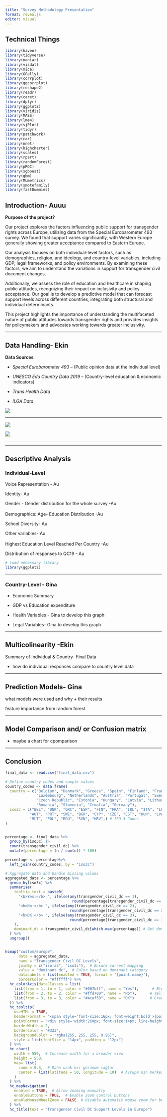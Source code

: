 ```yaml
---
title: "Survey Methodology Presentation"
format: revealjs
editor: visual
---
```


## Technical Things
```r
library(haven)
library(tidyverse)
library(naniar)
library(visdat)
library(mice)
library(GGally)
library(corrplot)
library(ggcorrplot)
library(reshape2)
library(readr)
library(caret)
library(dplyr)
library(ggplot2)
library(viridis)
library(MASS)
library(lme4)
library(sjPlot)
library(tidyr)
library(patchwork)
library(car)
library(nnet)
library(highcharter)
library(scales)
library(rpart)
library(randomForest)
library(pROC)
library(xgboost)
library(gbm)
library(MLmetrics)
library(smotefamily)
library(fastDummies)

```




## Introduction- Auuu

**Purpose of the project?**

Our project explores the factors influencing public support for transgender rights across Europe, utilizing data from the Special Eurobarometer 493 survey. We found that support varies significantly, with Western Europe generally showing greater acceptance compared to Eastern Europe.

Our analysis focuses on both individual-level factors, such as demographics, religion, and ideology, and country-level variables, including GDP, legal frameworks, and policy environments. By examining these factors, we aim to understand the variations in support for transgender civil document changes.

Additionally, we assess the role of education and healthcare in shaping public attitudes, recognizing their impact on inclusivity and policy acceptance. Our goal is to develop a predictive model that can forecast support levels across different countries, integrating both structural and individual determinants.

This project highlights the importance of understanding the multifaceted nature of public attitudes towards transgender rights and provides insights for policymakers and advocates working towards greater inclusivity.

------------------------------------------------------------------------

## Data Handling- Ekin

**Data Sources**

-   *Special Eurobarometer 493* – (Public opinion data at the individual level)

-   *UNESCO Edu Country Data 2019* – (Country-level education & economic indicators)

-   *Trans Health Data*

-   *ILGA Data*

![](images/clipboard-4112000975.png)

------------------------------------------------------------------------

![](images/clipboard-1135736898.png)

![](images/clipboard-2955755552.png)

------------------------------------------------------------------------

------------------------------------------------------------------------

## Descriptive Analysis
### Individual-Level

Voice Representation - Au

Identity- Au

Gender - Gender distribution for the whole survey -Au\
\
Demographics: Age- Education Distribution -Au

School Diversity- Au

Other variables- Au\
\
Highest Education Level Reached Per Country -Au

Distribution of responses to QC19 - Au

```r
# Load necessary library
library(ggplot2)

```


------------------------------------------------------------------------

### Country-Level - Gina

-   Economic Summary

-   GDP vs Education expenditure

-   Health Variables - Gina to develop this graph

-   Legal Variables- Gina to develop this graph

------------------------------------------------------------------------

## Multicolinearity -Ekin

Summary of Individual & Country- Final Data

-   how do individual responses compare to country level data

------------------------------------------------------------------------

## Prediction Models- Gina

what models were used and why + their results

feature importance from random forest

------------------------------------------------------------------------

## Model Comparison and/ or Confusion matrix

-   maybe a chart for cpomparison

------------------------------------------------------------------------

## Conclusion

```r
final_data <- read.csv("final_data.csv")

# Define country codes and sample values
country_codes <- data.frame(
  country = c("Belgium", "Denmark", "Greece", "Spain", "Finland", "France", "Ireland", "Italy",
              "Luxembourg", "Netherlands", "Austria", "Portugal", "Sweden", "Bulgaria", "Cyprus",
              "Czech Republic", "Estonia", "Hungary", "Latvia", "Lithuania", "Malta", "Poland",
              "Romania", "Slovenia", "Croatia", "Germany"),
  iso3c = c("BEL", "DNK", "GRC", "ESP", "FIN", "FRA", "IRL", "ITA", "LUX", "NLD", 
           "AUT", "PRT", "SWE", "BGR", "CYP", "CZE", "EST", "HUN", "LVA", "LTU", 
           "MLT", "POL", "ROU", "SVN", "HRV",) # ISO-3 Codes
)


percentage <- final_data %>%
  group_by(iso3c) |>
  count(transgender_civil_dc) %>%  
  mutate(percentage = (n / sum(n)) * 100) 

percentage <- percentage%>%
  left_join(country_codes, by = "iso3c")

# Aggregate data and handle missing values
aggregated_data <- percentage %>%
  group_by(iso3c) %>%
  summarise(
    tooltip_text = paste0(
      "<b>Yes:</b> ", ifelse(any(transgender_civil_dc == 1), 
                              round(percentage[transgender_civil_dc == 1], 1), "0"), "%<br>",
      "<b>No:</b> ", ifelse(any(transgender_civil_dc == 2), 
                             round(percentage[transgender_civil_dc == 2], 1), "0"), "%<br>",
      "<b>DK:</b> ", ifelse(any(transgender_civil_dc == 3), 
                             round(percentage[transgender_civil_dc == 3], 1), "0"), "%"
    ),
    dominant_dc = transgender_civil_dc[which.max(percentage)] # Get dominant category
  ) %>%
  ungroup()


hcmap("custom/europe", 
      data = aggregated_data,
      name = "Transgender Civil DC Levels",
      joinBy = c("iso-a3", "iso3c"),  # Ensure correct mapping
      value = "dominant_dc",  # Color based on dominant category
      dataLabels = list(enabled = TRUE, format = '{point.name}'),
      borderColor = "#ffffff") %>%
  hc_colorAxis(dataClasses = list(
    list(from = 1, to = 1, color = "#007bff", name = "Yes"),      # Blue for Yes
    list(from = 2, to = 2, color = "#ffd700", name = "No"),      # Yellow for No
    list(from = 3, to = 3, color = "#4caf50", name = "DK")       # Green for DK
  )) %>%
  hc_tooltip(
    useHTML = TRUE,
    headerFormat = "<span style='font-size:16px; font-weight:bold'>{point.name}</span><br>",
    pointFormat = "<div style='width:260px; font-size:14px; line-height:1.5'>{point.tooltip_text}</div>",
    borderWidth = 2,
    borderColor = "#333",
    backgroundColor = "rgba(255, 255, 255, 0.95)",
    style = list(fontSize = "14px", padding = "12px")
  ) %>%
  hc_chart(
    width = 550,  # Increase width for a broader view
    height = 550, 
    map= list(
      zoom = 0.3,  # Daha uzak bir görünüm sağlar
      center = list(latitude = 50, longitude = 10)  # Avrupa'nın merkezine odaklanır
    )
  ) %>%
  hc_mapNavigation(
    enabled = TRUE,  # Allow zooming manually
    enableButtons = TRUE,  # Enable zoom control buttons
    enableMouseWheelZoom = FALSE  # Disable automatic mouse zoom for better control
  ) %>%
  hc_title(text = "Transgender Civil DC Support Levels in Europe")
```
